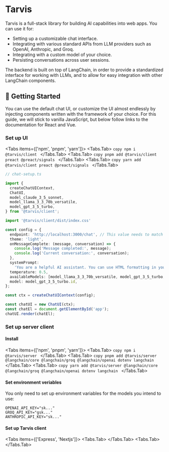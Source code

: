 # Tarvis

Tarvis is a full-stack library for building AI capabilities into web apps. You can use it for:

- Setting up a customizable chat interface.
- Integrating with various standard APIs from LLM providers such as OpenAI, Anthropic, and Groq.
- Integrating with a custom model of your choice.
- Persisting conversations across user sessions.

The backend is built on top of LangChain, in order to provide a standardized interface for working with LLMs, and to allow for easy integration with other LangChain components.

## 🚀 Getting Started

You can use the default chat UI, or customize the UI almost endlessly by injecting components written
with the framework of your choice. For this guide, we will stick to vanilla JavaScript, but below follow
links to the documentation for React and Vue.


<Cards num={2}>
  <Cards.Card
    arrow
    title="React"
    href="/docs/ui-frameworks/react"
  ></Cards.Card>
  <Cards.Card
    arrow
    title="Vue"
    href="/docs/ui-frameworks/vue"
  ></Cards.Card>
</Cards>

### Set up UI


<Tabs items={['npm', 'pnpm', 'yarn']}>
  <Tabs.Tab>
    ```copy
    npm i @tarvis/client
    ```
  </Tabs.Tab>
  <Tabs.Tab>
    ```copy
    pnpm add @tarvis/client preact @preact/signals
    ```
  </Tabs.Tab>
  <Tabs.Tab>
    ```copy
    yarn add @tarvis/client preact @preact/signals
    ```
  </Tabs.Tab>
</Tabs>

```ts copy
// chat-setup.ts

import {
  createChatUIContext,
  ChatUI,
  model_claude_3_5_sonnet,
  model_llama_3_3_70b_versatile,
  model_gpt_3_5_turbo,
} from '@tarvis/client';

import '@tarvis/client/dist/index.css'

const config = {
  endpoint: 'http://localhost:3000/chat', // This value needs to match the endpoint on your server, which exposes the tarvis server functionality.
  theme: 'light',
  onMessageComplete: (message, conversation) => {
    console.log('Message completed:', message);
    console.log('Current conversation:', conversation);
  },
  systemPrompt:
    'You are a helpful AI assistant. You can use HTML formatting in your responses to create well-structured and visually appealing messages. You can use tags like <h1>, <h2>, <h3> for headings, <ul> and <ol> for lists, <li> for list items, <p> for paragraphs, <strong> and <em> for emphasis, <code> for code snippets, and <pre> for preformatted text. Always ensure your HTML is properly formatted and closed. Use appropriate spacing and structure to make the content easy to read.',
  temperature: 0.5,
  availableModels: [model_llama_3_3_70b_versatile, model_gpt_3_5_turbo, model_claude_3_5_sonnet],
  model: model_gpt_3_5_turbo.id,
};

const ctx = createChatUIContext(config);

const chatUI = new ChatUI(ctx);
const chatEl = document.getElementById('app');
chatUI.render(chatEl);
```

### Set up server client

#### Install

<Tabs items={['npm', 'pnpm', 'yarn']}>
  <Tabs.Tab>
    ```copy
    npm i @tarvis/server
    ```
  </Tabs.Tab>
  <Tabs.Tab>
    ```copy
    pnpm add @tarvis/server @langchain/core @langchain/groq @langchain/openai dotenv langchain
    ```
  </Tabs.Tab>
  <Tabs.Tab>
    ```copy
    yarn add @tarvis/server @langchain/core @langchain/groq @langchain/openai dotenv langchain
    ```
  </Tabs.Tab>
</Tabs>

#### Set environment veriables

You only need to set up environment variables for the models you intend to use:

```copy
OPENAI_API_KEY="sk..."
GROQ_API_KEY="gsk..."
ANTHROPIC_API_KEY="sk..."
```

#### Set up Tarvis client


<Tabs items={['Express', 'Nextjs']}>
  <Tabs.Tab>
    <ExpressExample />
  </Tabs.Tab>
  <Tabs.Tab>
    <NextjsExample />
  </Tabs.Tab>
</Tabs>


